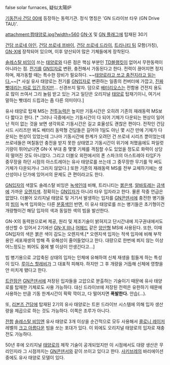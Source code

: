 false solar furnaces, 疑似太陽炉

[[기동전사 건담 00]]에 등장하는 동력기관. 정식 명칭은 'GN 드라이브 타우 (GN Drive TAU)'.

attachment:짭태양로.jpg?width=560
[[GN-X]] 및 [[GN 플래그]]에 탑재된 30기

[[건담 쓰로네 아인]], [[건담 쓰로네 쯔바이]], [[건담 쓰로네 드라이]], [[트리니티 팀]] 모함(가칭), [[GN-X]]에 장착되어 있으며, 이후 양산되어 많은 기체들에게 장착된다.

[[솔레스탈 비잉]]이 쓰는 [[태양로]]와 다른 점은 핵심 부분인 [[TD블랭킷]]이 없어서 무한동력이 아니라는 점. [[전기]]를 [[GN입자]]로 변환, 충전해서 가동된다고 한다. 전력이 끊어지면 정지하며, 재가동할 때는 특수한 장비가 필요하다. ~~[[A라고 쓰고 B라고 읽는다|태양로라고 쓰고 충전지라고 읽는다.]]~~[* 사실 유사 태양로는 전기를 [[GN입자]]로 변환하는 일종의 컨버터에 가깝고, [[GN콘덴서|진짜 빳데리는 따로 있긴 하지만]]... 신경쓰지 말자. 덤으로 [[아리오스 건담|배터리오스]]는 전함용 건전지 용도로 많이 쓰여서 그리 놀림 받고 있는 거고 일단은 오리지널 [[태양로]] 탑재기이니, 여기서 말하는 빳데리 드립과는 좀 다른 의미이다.]

유사 태양로 탑재 MS는 [[전투력|전투능력]]은 높지만 기동시간은 오히려 기존의 재래동력 MS보다 짧다고 한다. [* 그러나 극중에서는 기동시간이 다 되어 기체가 다운되는 현상이 일어난 적이 없는 것을 보면 생각외로 기동시간은 길고 효율성도 괜찮은 편이다. 전작인 건담시드 시리즈만 봐도 배터리 동력형 건담들은 길어야 1일도 아닌 몇 시간 만에 기체가 다운되는 현상이 있었는데 그나마 기동시간에 한계가 오려던 건 쓰로네 시리즈 뿐이었는데 쓰로네들은 며칠동안 충전을 받지 못한 상태였고 기동시간이 위기에 처했음에도 파일럿 기량이 뛰어났다면 GN-X 부대 중 몇몇 기체를 격침할 수도 있었을 정도로 화력이 상당히 떨어진 것도 아니었다. 그리고 더블오 외전에서의 폰 스파크의 아스트레아 타입F가 중무장을 하던 시점의 아스트레아는 유사 태양로를 쓰는데 그 중무장한 무기를 막 써도 기체가 다운되거나 그러지 않았다.] 또한 기존의 재래동력 MS를 전부 교체하기에는 생산성이나 단가에 있어서의 문제도 큰 편이라고도 한다.

[[GN입자]]의 색깔도 솔레스탈 비잉은 [[녹색]]인데 비해, 트리니티는 [[붉은색]]. [[알바토레]]는 [[금색]]에 가까운 [[오렌지]]색. 정확히는 [[GN입자]]가 아니라 타우 입자라고 한다. 물론 작중 언급은 없었다. 더불어 오리지널 태양로 및 거기서 발생하는 입자를 [[GN콘덴서]]에 충전한 병기들의 [[빔]]이 녹색 입자와는 다른 [[분홍색]]인 반면, 이 유사 태양로를 쓰는 병기들은 초기형이건 개량형이건 해당 입자의 색과 동일한 색의 빔을 발산한다.

GN-X의 동력원으로써 제공, 원리 및 제조기술이 밝혀지고 단시간내에 지구권내에서도 생산할 수 있어서 2기에선 [[GN-X III]]나 [[어헤드]] 같은 [[양산형]] MS에 사용된다. 또한, 이때 GN입자의 색은 붉은 색이 감도는 오렌지색.[* 오렌지색 입자는 적색 입자에 비해 부작용인 세포재생의 방해 즉 유해성이 줄어들었다고 한다. 대량으로 한번에 쬐지 않는 이상 어느정도는 쬐어도 몸에 별 이상이 안생긴다고...]

빔 병기용으로 고압축된 상태의 입자는 인체에 유해하여 신체 재생을 힘들게 하는 특성이 있다. [[루이스 할레비]]가 그 대표적 피해자. 하지만 그 후 개량을 거듭해 신체에 영향을 안 미치게 됐다고 한다.

[[트란잠]]은 [[GN콘덴서]]에 저장된 입자들을 고압으로 분출하는 기술이기 때문에 유사 태양로를 탑재한 기체로도 사용 가능하다. 대신 드라이브에 저장된 전력은 유한하기 때문에 사용하는 만큼 기동 한계시간이 팍팍 깍이고, 다 떨어지면 '''폭발한다.''' 안습(...).

또, [[리본즈 건담]]에 탑재된 2기의 유사 태양로는 트윈 드라이브 시스템에 의해 입자 생산량을 제곱으로 하는 것도 가능하다. 이쪽은 조루가 아니다.

[[전함]] [[솔레스탈 비잉]]엔 유사 태양로 3개 이상을 순간적으로 모두 사용해서 [[콜로니 레이저]] 레벨의 [[크고 아름다운]] 빔을 쏘는 포대가 있다. 이 외에도 오리지널 태양로의 입자로 재충전도 가능하다.

50년 후에 오리지널 [[태양로]]의 제작 기술이 공개되었지만 이 시점에서도 대량 생산은 무리인지라 그 시점까지는 [[GN콘덴서]]와 같이 쓰이고 있다고 한다. [[사키브레]]의 바리에이션 중에도 유사 태양로 모델이 있다.
